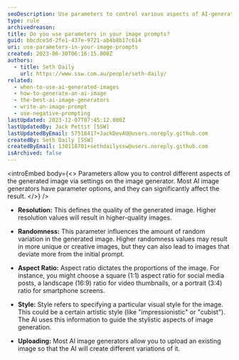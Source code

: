 ```yaml
---
seoDescription: Use parameters to control various aspects of AI-generated images, such as resolution, randomness, aspect ratio, and style, to produce high-quality results that meet your specific needs.
type: rule
archivedreason:
title: Do you use parameters in your image prompts?
guid: bbcdce5d-2fe1-437e-9721-ab4b8b17c614
uri: use-parameters-in-your-image-prompts
created: 2023-06-30T06:16:15.000Z
authors:
  - title: Seth Daily
    url: https://www.ssw.com.au/people/seth-daily/
related:
  - when-to-use-ai-generated-images
  - how-to-generate-an-ai-image
  - the-best-ai-image-generators
  - write-an-image-prompt
  - use-negative-prompting
lastUpdated: 2023-12-07T07:45:12.000Z
lastUpdatedBy: Jack Pettit [SSW]
lastUpdatedByEmail: 57518417+JackDevAU@users.noreply.github.com
createdBy: Seth Daily [SSW]
createdByEmail: 130118701+sethdailyssw@users.noreply.github.com
isArchived: false
---
```


<introEmbed
  body={<>
Parameters allow you to control different aspects of the generated image via settings on the image generator. Most AI image generators have parameter options, and they can significantly affect the result.
  </>}
/>
- **Resolution:** This defines the quality of the generated image. Higher resolution values will result in higher-quality images.

- **Randomness:** This parameter influences the amount of random variation in the generated image. Higher randomness values may result in more unique or creative images, but they can also lead to images that deviate more from the initial prompt.

- **Aspect Ratio:** Aspect ratio dictates the proportions of the image. For instance, you might choose a square (1:1) aspect ratio for social media posts, a landscape (16:9) ratio for video thumbnails, or a portrait (3:4) ratio for smartphone screens.

- **Style:** Style refers to specifying a particular visual style for the image. This could be a certain artistic style (like "impressionistic" or "cubist"). The AI uses this information to guide the stylistic aspects of image generation.

- **Uploading:** Most AI image generators allow you to upload an existing image so that the AI will create different variations of it.
